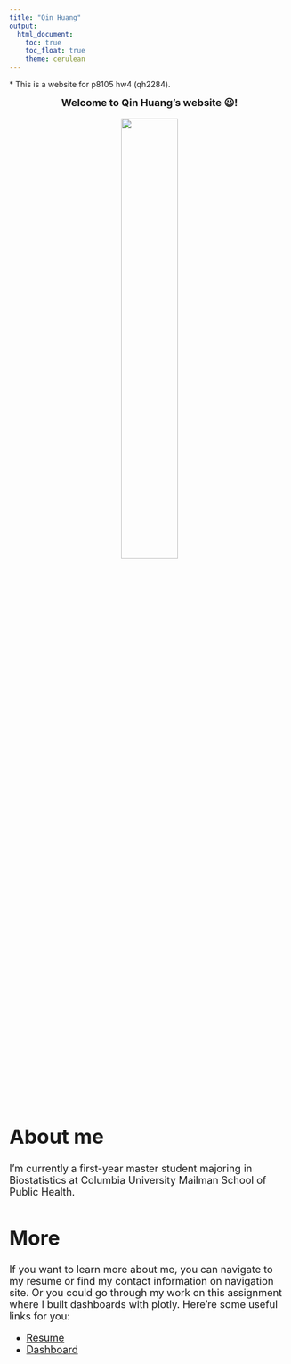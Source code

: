 ```yaml
---
title: "Qin Huang"
output: 
  html_document:
    toc: true
    toc_float: true
    theme: cerulean
---
```


\* This is a website for p8105 hw4 (qh2284).
<p></p>

<div style="text-align: center;">
  <p><strong><font size = '4.5'>Welcome to Qin Huang's website 😃!</strong></p>
  <img src="images/selfie.png" style="width:45%;" />
</div>

# About me
I'm currently a first-year master student majoring in Biostatistics at Columbia University Mailman School of Public Health.


# More
If you want to learn more about me, you can navigate to my resume or find my contact information on navigation site. Or you could go through my work on this assignment where I built dashboards with plotly. Here're some useful links for you:
<p></p>
* [Resume](Resume.html)
* [Dashboard](dashboard.html)
